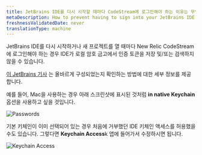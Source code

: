 ```yaml
---
title: JetBrains IDE를 다시 시작할 때마다 CodeStream에 로그인해야 하는 이유는 무엇입니까?
metaDescription: How to prevent having to sign into your JetBrains IDE every time you restart it.
freshnessValidatedDate: never
translationType: machine
---
```


JetBrains IDE를 다시 시작하거나 새 프로젝트를 열 때마다 New Relic CodeStream에 로그인해야 하는 경우 IDE가 로컬 암호 금고에서 인증 토큰을 저장 및/또는 검색하지 않을 수 있습니다.

[이 JetBrains 기사](https://www.jetbrains.com/help/idea/reference-ide-settings-password-safe.html) 는 올바르게 구성되었는지 확인하는 방법에 대한 세부 정보를 제공합니다.

예를 들어, Mac을 사용하는 경우 아래 스크린샷에 표시된 것처럼 <DNT>**in native Keychain**</DNT> 옵션을 사용하고 싶을 것입니다.

<img
  alt="Passwords"
  src="/images/codestream_screenshot-crop_jetbrains-password-keychain.webp"
/>

기본 키체인이 이미 선택되어 있는 경우 처음에 거부했던 IDE 키체인 액세스를 허용했을 수도 있습니다. 그렇다면 <DNT>**Keychain Access**</DNT>k 앱에 들어가서 수정하시면 됩니다.

<img
  alt="Keychain Access"
  src="/images/codestream_screenshot-crop_intellij-keychain-access.webp"
/>
